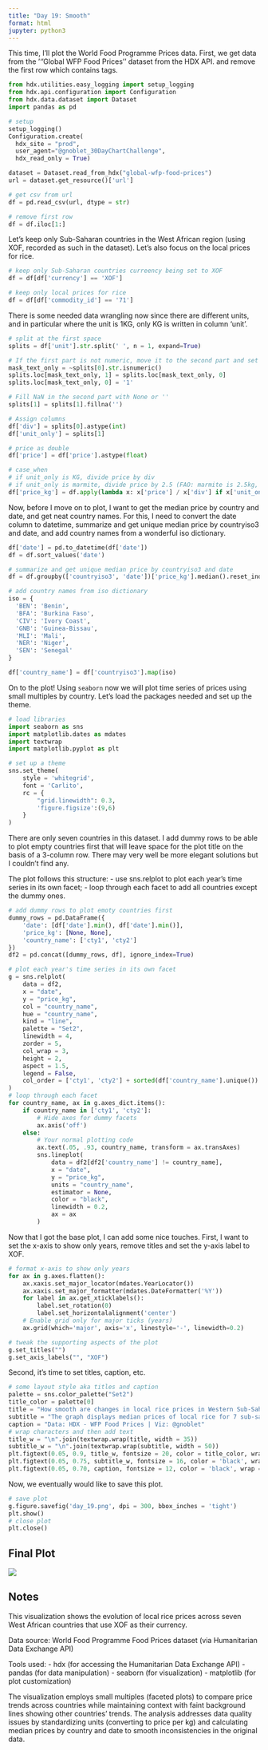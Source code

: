 ```yaml
---
title: "Day 19: Smooth"
format: html
jupyter: python3
---
```


This time, I'll plot the World Food Programme Prices data. First, we get data from the '''Global WFP Food Prices'' dataset from the HDX API. and remove the first row which contains tags.

```python
from hdx.utilities.easy_logging import setup_logging
from hdx.api.configuration import Configuration
from hdx.data.dataset import Dataset
import pandas as pd
```

```python
# setup
setup_logging()
Configuration.create(
  hdx_site = "prod",
  user_agent="@gnoblet_30DayChartChallenge",
  hdx_read_only = True)

dataset = Dataset.read_from_hdx("global-wfp-food-prices")
url = dataset.get_resource()['url']

# get csv from url
df = pd.read_csv(url, dtype = str)

# remove first row
df = df.iloc[1:]
```

Let's keep only Sub-Saharan countries in the West African region (using XOF, recorded as such in the dataset). Let's also focus on the local prices for rice.

```python
# keep only Sub-Saharan countries curreency being set to XOF
df = df[df['currency'] == 'XOF']

# keep only local prices for rice
df = df[df['commodity_id'] == '71']
```


There is some needed data wrangling now since there are different units, and in particular where the unit is 1KG, only KG is written in column 'unit'.
```python
# split at the first space
splits = df['unit'].str.split(' ', n = 1, expand=True)

# If the first part is not numeric, move it to the second part and set the first to '0'
mask_text_only = ~splits[0].str.isnumeric()
splits.loc[mask_text_only, 1] = splits.loc[mask_text_only, 0]
splits.loc[mask_text_only, 0] = '1'

# Fill NaN in the second part with None or ''
splits[1] = splits[1].fillna('')

# Assign columns
df['div'] = splits[0].astype(int)
df['unit_only'] = splits[1]

# price as double
df['price'] = df['price'].astype(float)

# case_when
# if unit_only is KG, divide price by div
# if unit_only is marmite, divide price by 2.5 (FAO: marmite is 2.5kg, seems to be in Haiti only, can be removed eventually since HTI is not XOF)
df['price_kg'] = df.apply(lambda x: x['price'] / x['div'] if x['unit_only'] == 'KG' else x['price'] / 2.5, axis=1)

```

Now, before I move on to plot, I want to get the median price by country and date, and get neat country names. For this, I need to convert the date column to datetime, summarize and get unique median price by countryiso3 and date, and add country names from a wonderful iso dictionary.
```python
df['date'] = pd.to_datetime(df['date'])
df = df.sort_values('date')

# summarize and get unique median price by countryiso3 and date
df = df.groupby(['countryiso3', 'date'])['price_kg'].median().reset_index()
```

```python
# add country names from iso dictionary
iso = {
  'BEN': 'Benin',
  'BFA': 'Burkina Faso',
  'CIV': 'Ivory Coast',
  'GNB': 'Guinea-Bissau',
  'MLI': 'Mali',
  'NER': 'Niger',
  'SEN': 'Senegal'
}

df['country_name'] = df['countryiso3'].map(iso)

```

On to the plot! Using `seaborn` now we will plot time series of prices using small multiples by country. Let's load the packages needed and set up the theme.

```python
# load libraries
import seaborn as sns
import matplotlib.dates as mdates
import textwrap
import matplotlib.pyplot as plt

# set up a theme
sns.set_theme(
    style = 'whitegrid',
    font = 'Carlito',
    rc = {
        "grid.linewidth": 0.3,
        'figure.figsize':(9,6)
    }
)
```

There are only seven countries in this dataset. I add dummy rows to be able to plot empty countries first that will leave space for the plot title on the basis of a 3-column row. There may very well be more elegant solutions but I couldn't find any.

The plot follows this structure:
- use sns.relplot to plot each year's time series in its own facet;
- loop through each facet to add all countries except the dummy ones.

```python
# add dummy rows to plot emoty countries first
dummy_rows = pd.DataFrame({
    'date': [df['date'].min(), df['date'].min()],
    'price_kg': [None, None],
    'country_name': ['cty1', 'cty2']
})
df2 = pd.concat([dummy_rows, df], ignore_index=True)

# plot each year's time series in its own facet
g = sns.relplot(
    data = df2,
    x = "date",
    y = "price_kg",
    col = "country_name",
    hue = "country_name",
    kind = "line",
    palette = "Set2",
    linewidth = 4,
    zorder = 5,
    col_wrap = 3,
    height = 2,
    aspect = 1.5,
    legend = False,
    col_order = ['cty1', 'cty2'] + sorted(df['country_name'].unique())
)
# loop through each facet
for country_name, ax in g.axes_dict.items():
    if country_name in ['cty1', 'cty2']:
        # Hide axes for dummy facets
        ax.axis('off')
    else:
        # Your normal plotting code
        ax.text(.05, .93, country_name, transform = ax.transAxes)
        sns.lineplot(
            data = df2[df2['country_name'] != country_name],
            x = "date",
            y = "price_kg",
            units = "country_name",
            estimator = None,
            color = "black",
            linewidth = 0.2,
            ax = ax
        )
```

Now that I got the base plot, I can add some nice touches. First, I want to set the x-axis to show only years, remove titles and set the y-axis label to XOF.

```python
# format x-axis to show only years
for ax in g.axes.flatten():
    ax.xaxis.set_major_locator(mdates.YearLocator())
    ax.xaxis.set_major_formatter(mdates.DateFormatter('%Y'))
    for label in ax.get_xticklabels():
        label.set_rotation(0)
        label.set_horizontalalignment('center')
    # Enable grid only for major ticks (years)
    ax.grid(which='major', axis='x', linestyle='-', linewidth=0.2)

# tweak the supporting aspects of the plot
g.set_titles("")
g.set_axis_labels("", "XOF")
```

Second, it's time to set titles, caption, etc.
```python

# some layout style aka titles and caption
palette = sns.color_palette("Set2")
title_color = palette[0]
title = "How smooth are changes in local rice prices in Western Sub-Saharan Africa?"
subtitle = "The graph displays median prices of local rice for 7 sub-saharan countries from 2022 to today, where XOF is the main currency."
caption = "Data: HDX - WFP Food Prices | Viz: @gnoblet"
# wrap characters and then add text
title_w = "\n".join(textwrap.wrap(title, width = 35))
subtitle_w = "\n".join(textwrap.wrap(subtitle, width = 50))
plt.figtext(0.05, 0.9, title_w, fontsize = 20, color = title_color, wrap = True)
plt.figtext(0.05, 0.75, subtitle_w, fontsize = 16, color = 'black', wrap = True)
plt.figtext(0.05, 0.70, caption, fontsize = 12, color = 'black', wrap = True)

```

Now, we eventually would like to save this plot.

```python
# save plot
g.figure.savefig('day_19.png', dpi = 300, bbox_inches = 'tight')
plt.show()
# close plot
plt.close()

```

## Final Plot

![](day_19.png)

## Notes

This visualization shows the evolution of local rice prices across seven West African countries that use XOF as their currency.

Data source: World Food Programme Food Prices dataset (via Humanitarian Data Exchange API)

Tools used:
- hdx (for accessing the Humanitarian Data Exchange API)
- pandas (for data manipulation)
- seaborn (for visualization)
- matplotlib (for plot customization)

The visualization employs small multiples (faceted plots) to compare price trends across countries while maintaining context with faint background lines showing other countries' trends. The analysis addresses data quality issues by standardizing units (converting to price per kg) and calculating median prices by country and date to smooth inconsistencies in the original data.
